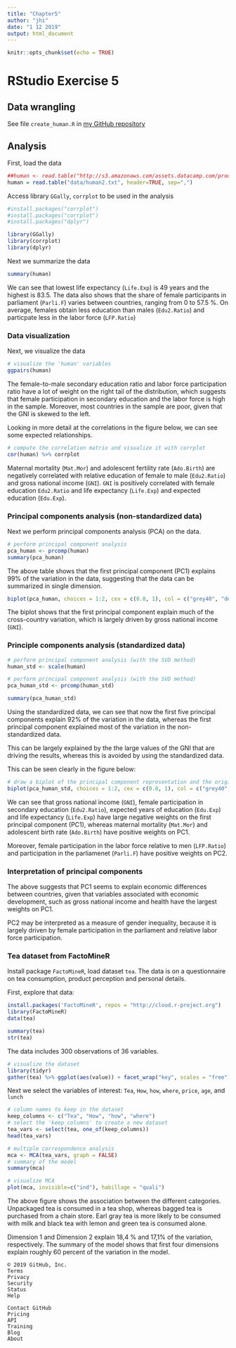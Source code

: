 ```yaml
---
title: "Chapter5"
author: "jhi"
date: "1 12 2019"
output: html_document
---
```



```r
knitr::opts_chunk$set(echo = TRUE)
```

# RStudio Exercise 5

## Data wrangling

See file `create_human.R` in [my GitHub repository](https://github.com/jhirx/IODS-project/tree/master/data)  



## Analysis

First, load the data

```r
##human <- read.table("http://s3.amazonaws.com/assets.datacamp.com/production/course_2218/datasets/human1.txt", sep  =",", header = T)
human = read.table("data/human2.txt", header=TRUE, sep=",")
```
Access library `GGally`, `corrplot` to be used in the analysis

```r
#install.packages("corrplot")
#install.packages("corrplot")
#install.packages("dplyr")

library(GGally)
library(corrplot)
library(dplyr)
```

Next we summarize the data
```r
summary(human)
```
We can see that lowest life expectancy (`Life.Exp`) is 49 years and the highest is 83.5. The data also shows that the share of female participants in parliament (`Parli.F`) varies between countries, ranging from 0 to 57.5 %. On average, females obtain less education than males (`Edu2.Ratio`) and particpate less in the labor force (`LFP.Ratio`)


### Data visualization

Next, we visualize the data

```r
# visualize the 'human' variables
ggpairs(human)
```

The female-to-male secondary education ratio and labor force participation ratio have a lot of weight on the right tail of the distribution, which suggests that female participation in secondary education and the labor force is high in the sample. Moreover, most countries in the sample are poor, given that the GNI is skewed to the left.

Looking in more detail at the correlations in the figure below, we can see some expected relationships. 

```r
# compute the correlation matrix and visualize it with corrplot
cor(human) %>% corrplot
```
Maternal mortality (`Mat.Mor`) and adolescent fertility rate (`Ado.Birth`) are negatively correlated with relative education of female to male (`Edu2.Ratio`) and gross national income (`GNI`). `GNI` is positively correlated with female education `Edu2.Ratio` and life expectancy (`Life.Exp`) and expected education (`Edu.Exp`).



### Principal components analysis (non-standardized data)

Next we perform principal components analysis (PCA) on the data.

```r
# perform principal component analysis
pca_human <- prcomp(human)
summary(pca_human)
```

The above table shows that the first principal component (PC1) explains 99% of the variation in the data, suggesting that the data can be summarized in single dimension.

```r
biplot(pca_human, choices = 1:2, cex = c(0.8, 1), col = c("grey40", "deeppink2"))
```

The biplot shows that the first principal component explain much of the cross-country variation, which is largely driven by gross national income (`GNI`).

### Principle components analysis (standardized data)

```r
# perform principal component analysis (with the SVD method)
human_std <- scale(human)
```

```r
# perform principal component analysis (with the SVD method)
pca_human_std <- prcomp(human_std)
```

```r
summary(pca_human_std)
```
Using the standardized data, we can see that now the first five principal components explain 92% of the variation in the data, whereas the first principal component explained most of the variation in the non-standardized data.

This can be largely explained by the the large values of the GNI that are driving the results, whereas this is avoided by using the standardized data.

This can be seen clearly in the figure below:

```r
# draw a biplot of the principal component representation and the original variables
biplot(pca_human_std, choices = 1:2, cex = c(0.8, 1), col = c("grey40", "deeppink2"))
```

We can see that gross national income (`GNI`), female participation in secondary education (`Edu2.Ratio`),  expected years of education (`Edu.Exp`) and life expectancy (`Life.Exp`) have large negative weights on the first principal component (PC1), whereas maternal mortality (`Mat.Mor`) and  adolescent birth rate (`Ado.Birth`) have positive weights on PC1. 

Moreover, female participation in the labor force relative to men (`LFP.Ratio`) and participation in the parliamenet (`Parli.F`) have positive weights on PC2.

### Interpretation of principal components  
The above suggests that PC1 seems to explain economic differences between countries, given that variables associated with economic development, such as gross national income and health have the largest weights on PC1. 

PC2 may be interpreted as a measure of gender inequality, because it is largely driven by female participation in the parliament and relative labor force participation.

### Tea dataset from FactoMineR

Install package `FactoMineR`, load dataset `tea`. The data is on a questionnaire on tea consumption, product perception and personal details.

First, explore that data:

```r
install.packages('FactoMineR', repos = "http://cloud.r-project.org")
library(FactoMineR)
data(tea)
```

```r
summary(tea)
str(tea)
```

The data includes 300 observations of 36 variables.


```r
# visualize the dataset
library(tidyr)
gather(tea) %>% ggplot(aes(value)) + facet_wrap("key", scales = "free") + geom_bar() + theme(axis.text.x = element_text(angle = 45, hjust = 1, size = 8))
```

Next we select the variables of interest: `Tea`, `How`, `how`, `where`, `price`, `age`, and `lunch`

```r
# column names to keep in the dataset
keep_columns <- c("Tea", "How", "how", "where")
# select the 'keep_columns' to create a new dataset
tea_vars <- select(tea, one_of(keep_columns))
head(tea_vars)
 ```

```r
# multiple correspondence analysis
mca <- MCA(tea_vars, graph = FALSE)
# summary of the model
summary(mca)
```

```r
# visualize MCA
plot(mca, invisible=c("ind"), habillage = "quali")
```

The above figure shows the association between the different categories. Unpackaged tea is consumed in a tea shop, whereas bagged tea is purchased from a chain store. Earl gray tea is more likely to be consumed with milk and black tea with lemon and green tea is consumed alone. 

Dimension 1 and Dimension 2 explain 18,4 % and 17,1% of the variation, respectively. The summary of the model shows that first four dimensions explain roughly 60 percent of the variation in the model.

    © 2019 GitHub, Inc.
    Terms
    Privacy
    Security
    Status
    Help

    Contact GitHub
    Pricing
    API
    Training
    Blog
    About

